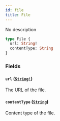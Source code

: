 ```yaml
---
id: file
title: File
---
```


No description

```graphql
type File {
  url: String!
  contentType: String
}
```

### Fields

#### `url` ([`String!`](/docs/developer/api-reference/scalars/string))

The URL of the file.

#### `contentType` ([`String`](/docs/developer/api-reference/scalars/string))

Content type of the file.
